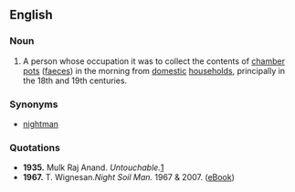 ==English==

===Noun===
{{en-noun|sg=[[night]] [[soil]] [[man]]|night soil men}}

# {{dated}} A person whose occupation it was to collect the contents of [[chamber pot]]s ([[faeces]]) in the morning from [[domestic]] [[households]], principally in the 18th and 19th centuries. 

===Synonyms===
*[[nightman]]

===Quotations===
*'''1935.''' Mulk Raj Anand. ''Untouchable.''[http://www.google.com/search?hl=en&ie=ISO-8859-1&q=untouchable+by+mulk+raj+anand]
*'''1967.''' T. Wignesan.'' Night Soil Man.'' 1967 & 2007. ([http://www.mobipocket.com/en/eBooks/BookDetails.asp?BookID=53328 eBook])